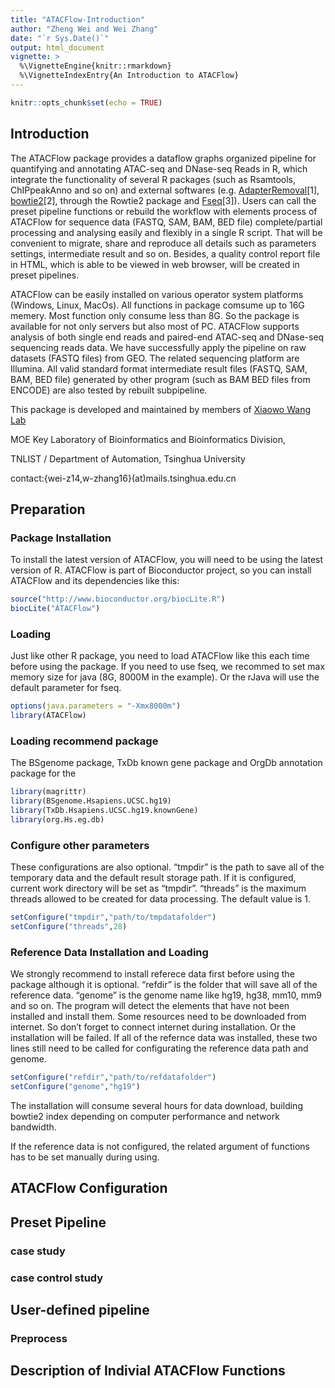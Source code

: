 ```yaml
---
title: "ATACFlow-Introduction"
author: "Zheng Wei and Wei Zhang"
date: "`r Sys.Date()`"
output: html_document
vignette: >
  %\VignetteEngine{knitr::rmarkdown}
  %\VignetteIndexEntry{An Introduction to ATACFlow}
---
```


```r
knitr::opts_chunk$set(echo = TRUE)
```

## Introduction

The ATACFlow package provides a dataflow graphs organized pipeline 
for quantifying and annotating ATAC-seq and DNase-seq Reads in R,
which integrate the functionality of several R packages 
(such as Rsamtools, ChIPpeakAnno and so on) and external softwares 
(e.g. [AdapterRemoval](https://github.com/MikkelSchubert/adapterremoval)[1], [bowtie2](http://bowtie-bio.sourceforge.net/bowtie2/index.shtml)[2], 
through the Rowtie2 package and 
[Fseq](http://fureylab.web.unc.edu/software/fseq)[3]). 
Users can call the preset pipeline functions or 
rebuild the workflow with elements process of ATACFlow
for sequence data (FASTQ, SAM, BAM, BED file) complete/partial processing 
and analysing easily and flexibly in a single R script.
That will be convenient to migrate, share and reproduce all 
details such as parameters settings, intermediate result and so on.
Besides, a quality control report file in HTML, 
which is able to be viewed in web browser,
will be created in preset pipelines.

ATACFlow can be easily installed on various operator system platforms
(Windows, Linux, MacOs). All functions in package comsume up to 16G memery.
Most function only consume less than 8G. So the package is available for 
not only servers but also  most of PC.
ATACFlow supports analysis of both single end reads and
paired-end ATAC-seq and DNase-seq sequencing reads data.
We have successfully apply the pipeline on 
raw datasets (FASTQ files) from GEO. 
The related sequencing platform are Illumina.
All valid standard format intermediate result files
(FASTQ, SAM, BAM, BED file) generated
by other program (such as BAM BED files from ENCODE) 
are also tested by rebuilt subpipeline.


This package is developed and maintained by members of 
[Xiaowo Wang Lab](http://bioinfo.au.tsinghua.edu.cn/member/xwwang)

MOE Key Laboratory of Bioinformatics and Bioinformatics Division, 

TNLIST / Department of Automation, Tsinghua University

contact:{wei-z14,w-zhang16}(at)mails.tsinghua.edu.cn

## Preparation

### Package Installation

To install the latest version of ATACFlow, you will need to be using the
latest version of R. ATACFlow is part of Bioconductor project, 
so you can install ATACFlow and its dependencies like this:

```r
source("http://www.bioconductor.org/biocLite.R")
biocLite("ATACFlow")
```

### Loading

Just like other R package, 
you need to load ATACFlow like this each time before using the package.
If you need to use fseq, 
we recommed to set max memory size for java (8G, 8000M in the example).
Or the rJava will use the default parameter for fseq.

```r
options(java.parameters = "-Xmx8000m")
library(ATACFlow)
```

### Loading recommend package

The BSgenome package, TxDb known gene package and OrgDb annotation package
for the 

```r
library(magrittr)
library(BSgenome.Hsapiens.UCSC.hg19)
library(TxDb.Hsapiens.UCSC.hg19.knownGene)
library(org.Hs.eg.db)
```


### Configure other parameters

These configurations are also optional. 
"tmpdir" is the path to save all of the temporary data and
the default result storage path. If it is configured,
current work directory will be set as "tmpdir".
"threads" is the maximum threads allowed to 
be created for data processing.
The default value is 1.

```r
setConfigure("tmpdir","path/to/tmpdatafolder")
setConfigure("threads",28)
```

### Reference Data Installation and Loading

We strongly recommend to install referece data first before using the package
although it is optional. 
"refdir" is the folder that will save all of the reference data.
"genome" is the genome name like hg19, hg38, mm10, mm9 and so on.
The program will detect the elements that have not been installed and install them.
Some resources need to be downloaded from internet. 
So don't forget to connect internet during installation.
Or the installation will be failed.
If all of the refernce data was installed, 
these two lines still need to be called 
for configurating the reference data path and genome. 

```r
setConfigure("refdir","path/to/refdatafolder")
setConfigure("genome","hg19")
```

The installation will consume several hours for data download,
building bowtie2 index depending on computer performance and 
network bandwidth. 

If the reference data is not configured, 
the related argument of functions has to be set manually during using. 




## ATACFlow Configuration





## Preset Pipeline

### case study


### case control study



## User-defined pipeline 

### Preprocess

## Description of Indivial ATACFlow Functions



